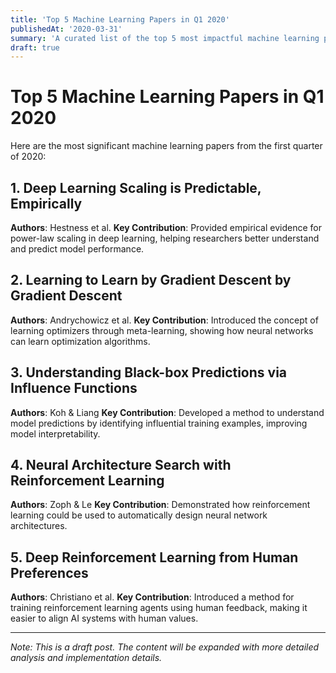 ```yaml
---
title: 'Top 5 Machine Learning Papers in Q1 2020'
publishedAt: '2020-03-31'
summary: 'A curated list of the top 5 most impactful machine learning papers from Q1 2020.'
draft: true
---
```


# Top 5 Machine Learning Papers in Q1 2020

Here are the most significant machine learning papers from the first quarter of 2020:

## 1. Deep Learning Scaling is Predictable, Empirically
**Authors**: Hestness et al.
**Key Contribution**: Provided empirical evidence for power-law scaling in deep learning, helping researchers better understand and predict model performance.

## 2. Learning to Learn by Gradient Descent by Gradient Descent
**Authors**: Andrychowicz et al.
**Key Contribution**: Introduced the concept of learning optimizers through meta-learning, showing how neural networks can learn optimization algorithms.

## 3. Understanding Black-box Predictions via Influence Functions
**Authors**: Koh & Liang
**Key Contribution**: Developed a method to understand model predictions by identifying influential training examples, improving model interpretability.

## 4. Neural Architecture Search with Reinforcement Learning
**Authors**: Zoph & Le
**Key Contribution**: Demonstrated how reinforcement learning could be used to automatically design neural network architectures.

## 5. Deep Reinforcement Learning from Human Preferences
**Authors**: Christiano et al.
**Key Contribution**: Introduced a method for training reinforcement learning agents using human feedback, making it easier to align AI systems with human values.

---

*Note: This is a draft post. The content will be expanded with more detailed analysis and implementation details.* 